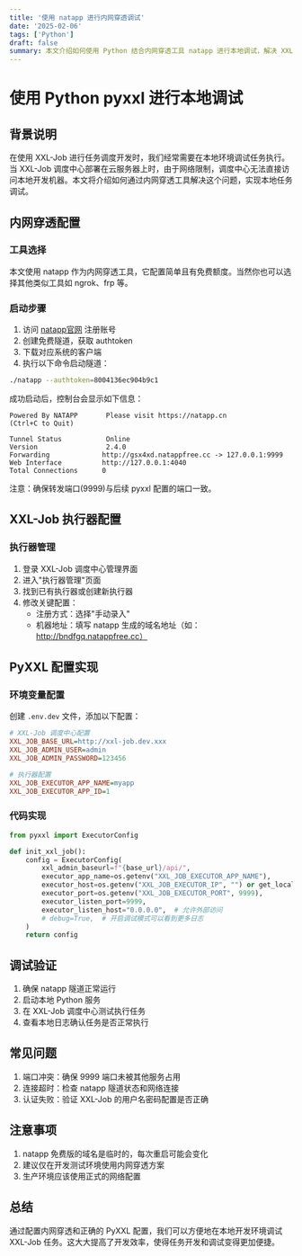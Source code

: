 ```yaml
---
title: '使用 natapp 进行内网穿透调试'
date: '2025-02-06'
tags: ['Python']
draft: false
summary: 本文介绍如何使用 Python 结合内网穿透工具 natapp 进行本地调试，解决 XXL-Job 调度中心无法直接访问本地开发机器的问题。
---
```


# 使用 Python pyxxl 进行本地调试

## 背景说明
在使用 XXL-Job 进行任务调度开发时，我们经常需要在本地环境调试任务执行。当 XXL-Job 调度中心部署在云服务器上时，由于网络限制，调度中心无法直接访问本地开发机器。本文将介绍如何通过内网穿透工具解决这个问题，实现本地任务调试。

## 内网穿透配置

### 工具选择
本文使用 natapp 作为内网穿透工具，它配置简单且有免费额度。当然你也可以选择其他类似工具如 ngrok、frp 等。

### 启动步骤
1. 访问 [natapp官网](https://natapp.cn) 注册账号
2. 创建免费隧道，获取 authtoken
3. 下载对应系统的客户端
4. 执行以下命令启动隧道：
```bash
./natapp --authtoken=8004136ec904b9c1
```

成功启动后，控制台会显示如下信息：
```
Powered By NATAPP       Please visit https://natapp.cn                             (Ctrl+C to Quit)

Tunnel Status           Online
Version                 2.4.0
Forwarding             http://gsx4xd.natappfree.cc -> 127.0.0.1:9999
Web Interface          http://127.0.0.1:4040
Total Connections      0
```

注意：确保转发端口(9999)与后续 pyxxl 配置的端口一致。

## XXL-Job 执行器配置 

### 执行器管理
1. 登录 XXL-Job 调度中心管理界面
2. 进入"执行器管理"页面
3. 找到已有执行器或创建新执行器
4. 修改关键配置：
   - 注册方式：选择"手动录入"
   - 机器地址：填写 natapp 生成的域名地址（如：http://bndfgq.natappfree.cc）

## PyXXL 配置实现

### 环境变量配置
创建 `.env.dev` 文件，添加以下配置：
```ini
# XXL-Job 调度中心配置
XXL_JOB_BASE_URL=http://xxl-job.dev.xxx
XXL_JOB_ADMIN_USER=admin
XXL_JOB_ADMIN_PASSWORD=123456

# 执行器配置
XXL_JOB_EXECUTOR_APP_NAME=myapp
XXL_JOB_EXECUTOR_APP_ID=1
```

### 代码实现
```python
from pyxxl import ExecutorConfig

def init_xxl_job():
    config = ExecutorConfig(
        xxl_admin_baseurl=f"{base_url}/api/",
        executor_app_name=os.getenv("XXL_JOB_EXECUTOR_APP_NAME"),
        executor_host=os.getenv("XXL_JOB_EXECUTOR_IP", "") or get_local_ip(),
        executor_port=os.getenv("XXL_JOB_EXECUTOR_PORT", 9999),
        executor_listen_port=9999,
        executor_listen_host="0.0.0.0",  # 允许外部访问
        # debug=True,  # 开启调试模式可以看到更多日志
    )
    return config
```

## 调试验证
1. 确保 natapp 隧道正常运行
2. 启动本地 Python 服务
3. 在 XXL-Job 调度中心测试执行任务
4. 查看本地日志确认任务是否正常执行

## 常见问题
1. 端口冲突：确保 9999 端口未被其他服务占用
2. 连接超时：检查 natapp 隧道状态和网络连接
3. 认证失败：验证 XXL-Job 的用户名密码配置是否正确

## 注意事项
1. natapp 免费版的域名是临时的，每次重启可能会变化
2. 建议仅在开发测试环境使用内网穿透方案
3. 生产环境应该使用正式的网络配置

## 总结
通过配置内网穿透和正确的 PyXXL 配置，我们可以方便地在本地开发环境调试 XXL-Job 任务。这大大提高了开发效率，使得任务开发和调试变得更加便捷。
